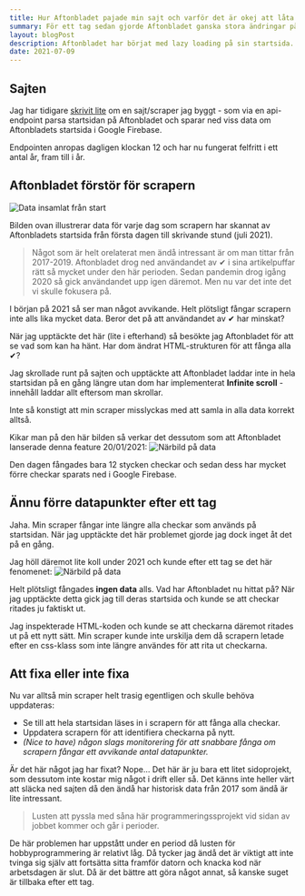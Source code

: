```yaml
---
title: Hur Aftonbladet pajade min sajt och varför det är okej att låta det ligga i backloggen tillsvidare
summary: För ett tag sedan gjorde Aftonbladet ganska stora ändringar på sin startsida som resulterade till att en av mina sajter i princip vart värdelös. Men det är helt okej!
layout: blogPost
description: Aftonbladet har börjat med lazy loading på sin startsida. Det här hände då med min sajt/scraper.
date: 2021-07-09
---
```


## Sajten

Jag har tidigare [skrivit lite](https://www.danielvernberg.se/blogg/att-vacka-liv-i-ett-3-ar-gammalt-projekt) om en sajt/scraper jag byggt - som via en api-endpoint parsa startsidan på Aftonbladet och sparar ned viss data om Aftonbladets startsida i Google Firebase.

Endpointen anropas dagligen klockan 12 och har nu fungerat felfritt i ett antal år, fram till i år.

## Aftonbladet förstör för scrapern

![Data insamlat från start](/img/posts/scraper-1.jpg)

Bilden ovan illustrerar data för varje dag som scrapern har skannat av Aftonbladets startsida från första dagen till skrivande stund (juli 2021).

> Något som är helt orelaterat men ändå intressant är om man tittar från 2017-2019. Aftonbladet drog ned användandet av ✔ i sina artikelpuffar rätt så mycket under den här perioden. Sedan pandemin drog igång 2020 så gick användandet upp igen däremot. Men nu var det inte det vi skulle fokusera på.

I början på 2021 så ser man något avvikande. Helt plötsligt fångar scrapern inte alls lika mycket data. Beror det på att användandet av ✔ har minskat?

När jag upptäckte det här (lite i efterhand) så besökte jag Aftonbladet för att se vad som kan ha hänt. Har dom ändrat HTML-strukturen för att fånga alla ✔?

Jag skrollade runt på sajten och upptäckte att Aftonbladet laddar inte in hela startsidan på en gång längre utan dom har implementerat **Infinite scroll** - innehåll laddar allt eftersom man skrollar.

Inte så konstigt att min scraper misslyckas med att samla in alla data korrekt alltså.

Kikar man på den här bilden så verkar det dessutom som att Aftonbladet lanserade denna feature 20/01/2021:
![Närbild på data](/img/posts/scraper-2.jpg)

Den dagen fångades bara 12 stycken checkar och sedan dess har mycket förre checkar sparats ned i Google Firebase.

## Ännu förre datapunkter efter ett tag

Jaha. Min scraper fångar inte längre alla checkar som används på startsidan. När jag upptäckte det här problemet gjorde jag dock inget åt det på en gång.

Jag höll däremot lite koll under 2021 och kunde efter ett tag se det här fenomenet:
![Närbild på data](/img/posts/scraper-3.jpg)

Helt plötsligt fångades **ingen data** alls. Vad har Aftonbladet nu hittat på? När jag upptäckte detta gick jag till deras startsida och kunde se att checkar ritades ju faktiskt ut.

Jag inspekterade HTML-koden och kunde se att checkarna däremot ritades ut på ett nytt sätt. Min scraper kunde inte urskilja dem då scrapern letade efter en css-klass som inte längre användes för att rita ut checkarna.

## Att fixa eller inte fixa

Nu var alltså min scraper helt trasig egentligen och skulle behöva uppdateras:

- Se till att hela startsidan läses in i scrapern för att fånga alla checkar.
- Uppdatera scrapern för att identifiera checkarna på nytt.
- _(Nice to have) någon slags monitorering för att snabbare fånga om scrapern fångar ett avvikande antal datapunkter._

Är det här något jag har fixat? Nope… Det här är ju bara ett litet sidoprojekt, som dessutom inte kostar mig något i drift eller så. Det känns inte heller värt att släcka ned sajten då den ändå har historisk data från 2017 som ändå är lite intressant.

> Lusten att pyssla med såna här programmeringssprojekt vid sidan av jobbet kommer och går i perioder.

De här problemen har uppstått under en period då lusten för hobbyprogrammering är relativt låg. Då tycker jag ändå det är viktigt att inte tvinga sig själv att fortsätta sitta framför datorn och knacka kod när arbetsdagen är slut. Då är det bättre att göra något annat, så kanske suget är tillbaka efter ett tag.
